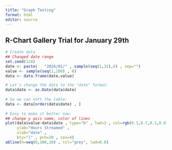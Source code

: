 ```yaml
---
title: "Graph Testing"
format: html
editor: source
---
```


## R-Chart Gallery Trial for January 29th

```r
# Create data
## Changed date range
set.seed(124)
date <- paste(   "2024/01/" , sample(seq(1,31),6) , sep="")
value <- sample(seq(1,100) , 6)
data <- data.frame(date,value)

# Let's change the date to the "date" format:
data$date <- as.Date(data$date)
 
# So we can sort the table:
data <- data[order(data$date) , ]
 
# Easy to make it better now: 
## change y axis name, color of lines
plot(data$value~data$date , type="b" , lwd=3 , col=rgb(0.1,0.7,0.1,0.8) , 
     ylab="Hours Streamed" , 
     xlab="date" , 
     bty="l" , pch=20 , cex=4)
abline(h=seq(0,100,10) , col="grey", lwd=0.8)
```


